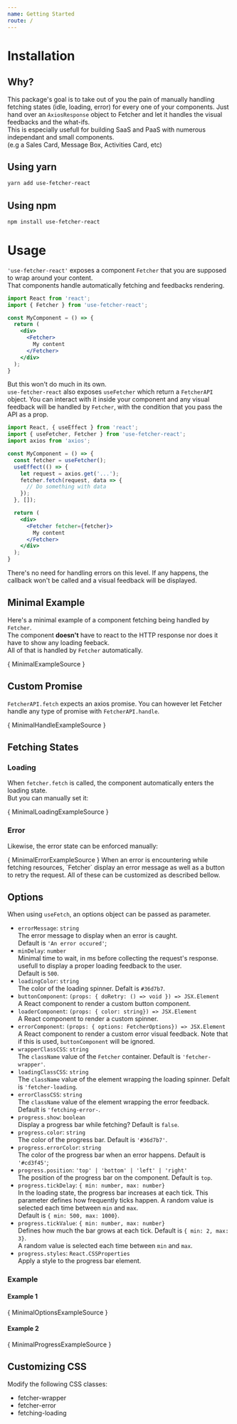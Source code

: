 ```yaml
---
name: Getting Started
route: /
---
```


# Installation

## Why?
This package's goal is to take out of you the pain of manually handling fetching states (idle, loading, error)
for every one of your components. Just hand over an `AxiosResponse` object to Fetcher and let it handles the
visual feedbacks and the what-ifs.  
This is especially usefull for building SaaS and PaaS with numerous independant and small components.  
(e.g a Sales Card, Message Box, Activities Card, etc)

## Using yarn
```bash
yarn add use-fetcher-react
```

## Using npm
```bash
npm install use-fetcher-react
```

# Usage
`'use-fetcher-react'` exposes a component `Fetcher` that you are supposed to wrap around your content.  
That components handle automatically fetching and feedbacks rendering.  
```jsx
import React from 'react';
import { Fetcher } from 'use-fetcher-react';

const MyComponent = () => {
  return (
    <div>
      <Fetcher>
        My content
      </Fetcher>
    </div>
  );
}
```

But this won't do much in its own.  
`use-fetcher-react` also exposes `useFetcher` which return a `FetcherAPI` object. You can interact with it
inside your component and any visual feedback will be handled by `Fetcher`, with the condition
that you pass the API as a prop.  
```jsx
import React, { useEffect } from 'react';
import { useFetcher, Fetcher } from 'use-fetcher-react';
import axios from 'axios';

const MyComponent = () => {
  const fetcher = useFetcher();
  useEffect(() => {
    let request = axios.get('...');
    fetcher.fetch(request, data => {
      // Do something with data
    });
  }, []);

  return (
    <div>
      <Fetcher fetcher={fetcher}>
        My content
      </Fetcher>
    </div>
  );
}
```  
There's no need for handling errors on this level. If any happens,
the callback won't be called and a visual feedback will be displayed.

## Minimal Example
Here's a minimal example of a component fetching being handled by `Fetcher`.  
The component **doesn't** have to react to the HTTP response nor does it have to show any loading feeback.  
All of that is handled by `Fetcher` automatically.  


<Preview>
  <MinimalExample />
  <editor>{ MinimalExampleSource }</editor>
</Preview>

## Custom Promise
`FetcherAPI.fetch` expects an axios promise. You can however let Fetcher handle any type of promise with `FetcherAPI.handle`. 


<Preview>
  <MinimalHandleExample />
  <editor>{ MinimalHandleExampleSource }</editor>
</Preview>


## Fetching States

### Loading
When `fetcher.fetch` is called, the component automatically enters the loading state.  
But you can manually set it:  


<Preview>
  <MinimalLoadingExample />
  <editor>{ MinimalLoadingExampleSource }</editor>
</Preview>

### Error  
Likewise, the error state can be enforced manually:  


<Preview>
  <MinimalErrorExample />
  <editor>{ MinimalErrorExampleSource }</editor>
</Preview>  
When an error is encountering while fetching resources, `Fetcher` display an 
error message as well as a button to retry the request. All of these can be customized as described bellow.

## Options

When using `useFetch`, an options object can be passed as parameter.  
* `errorMessage`: `string`  
The error message to display when an error is caught.  
Default is `'An error occured'`;  
* `minDelay`: `number`  
Minimal time to wait, in ms before collecting the request's response. usefull to display a proper loading
feedback to the user.  
Default is `500`.  
* `loadingColor`: `string`  
The color of the loading spinner. Defalt is `#36d7b7`.  
* `buttonComponent`: `(props: { doRetry: () => void }) => JSX.Element`  
A React component to render a custom button component.  
* `loaderComponent`: `(props: { color: string}) => JSX.Element`  
A React component to render a custom spinner.  
* `errorComponent`: `(props: { options: FetcherOptions}) => JSX.Element`  
A React component to render a custom error visual feedback. Note that if this is used, `buttonComponent` will be ignored.  
* `wrapperClassCSS`: `string`  
The `className` value of the `Fetcher` container. Default is `'fetcher-wrapper'`.  
* `loadingClassCSS`: `string`  
The `className` value of the element wrapping the loading spinner. Defalt is `'fetcher-loading`.  
* `errorClassCSS`: `string`  
The `className` value of the element wrapping the error feedback. Default is `'fetching-error-`.  
* `progress.show`: `boolean`  
Display a progress bar while fetching? Default is `false`.  
* `progress.color`: `string`  
The color of the progress bar. Default is `'#36d7b7'`.  
* `progress.errorColor`: `string`  
The color of the progress bar when an error happens. Default is `'#cd3f45'`;  
* `progress.position`: `'top' | 'bottom' | 'left' | 'right'`  
The position of the progress bar on the component. Default is `top`.  
* `progress.tickDelay`: `{ min: number, max: number}`  
In the loading state, the progress bar increases at each tick. This parameter defines how
frequently ticks happen.  A random value is selected each time between `min` and `max`.  
Default is `{ min: 500, max: 1000}`.
* `progress.tickValue`: `{ min: number, max: number}`  
Defines how much the bar grows at each tick. Default is `{ min: 2, max: 3}`.  
A random value is selected each time between `min` and `max`.  
* `progress.styles`: `React.CSSProperties`  
Apply a style to the progress bar element.  

### Example

#### Example 1


<Preview>
  <MinimalOptionsExample />
  <editor>{ MinimalOptionsExampleSource }</editor>
</Preview>  

#### Example 2


<Preview>
  <MinimalProgressExample />
  <editor>{ MinimalProgressExampleSource }</editor>
</Preview>  

## Customizing CSS
Modify the following CSS classes:
* fetcher-wrapper  
* fetcher-error
* fetching-loading